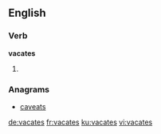 ==English==

===Verb===
'''vacates'''

# {{en-third-person singular of|vacate}}

===Anagrams===
* [[caveats#English|caveats]]

[[de:vacates]]
[[fr:vacates]]
[[ku:vacates]]
[[vi:vacates]]